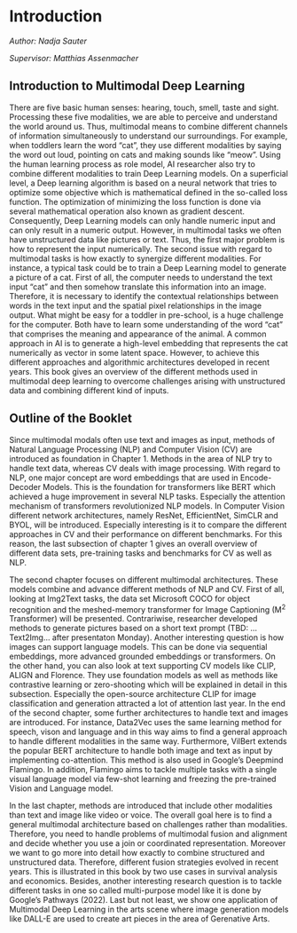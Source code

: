 # Introduction

*Author: Nadja Sauter*  

*Supervisor: Matthias Assenmacher*



## Introduction to Multimodal Deep Learning  

There are five basic human senses: hearing, touch, smell, taste and sight. Processing these five modalities, we are able to perceive and understand the world around us. Thus, multimodal means to combine different channels of information simultaneously to understand our surroundings. For example, when toddlers learn the word “cat”, they use different modalities by saying the word out loud, pointing on cats and making sounds like “meow”. Using the human learning process as role model, AI researcher also try to combine different modalities to train  Deep Learning models. On a superficial level, a Deep learning algorithm is based on a neural network that tries to optimize some objective which is mathematical defined in the so-called loss function. The optimization of minimizing the loss function is done via several mathematical operation also known as gradient descent. Consequently, Deep Learning models can only handle numeric input and can only result in a numeric output. However, in multimodal tasks we often have unstructured data like pictures or text. Thus, the first major problem is how to represent the input numerically. The second issue with regard to multimodal tasks is how exactly to synergize different modalities.  For instance, a typical task could be to train a Deep Learning model to generate a picture of a cat. First of all, the computer needs to understand the text input “cat” and then somehow translate this information into an image. Therefore, it is necessary to identify the contextual relationships between words in the text input and the spatial pixel relationships in the image output. What might be easy for a toddler in pre-school, is a huge challenge for the computer. Both have to learn some understanding of the word "cat" that comprises the meaning and appearance of the animal. A common approach in AI is to generate a high-level embedding that represents the cat numerically as vector in some latent space. However, to achieve this different approaches and algorithmic architectures developed in recent years. This book gives an overview of the different methods used in multimodal deep learning to overcome challenges arising with unstructured data and combining different kind of inputs.


## Outline of the Booklet  
Since multimodal modals often use text and images as input, methods of Natural Language Processing (NLP) and Computer Vision (CV) are introduced as foundation in Chapter 1. Methods in the area of NLP try to handle text data, whereas CV deals with image processing. With regard to NLP, one major concept are word embeddings that are used in Encode-Decoder Models. This is the foundation for transformers like BERT which achieved a huge improvement in several NLP tasks. Especially the attention mechanism of transformers revolutionized NLP models. In Computer Vision different network architectures, namely ResNet, EfficientNet, SimCLR and BYOL, will be introduced. Especially interesting is it to compare the different approaches in CV and their performance on different benchmarks. For this reason, the last subsection of chapter 1 gives an overall overview of different data sets, pre-training tasks and benchmarks for CV as well as NLP.  

\newline  

The second chapter focuses on different multimodal architectures. These models combine and advance different methods of NLP and CV. First of all, looking at Img2Text tasks, the data set Microsoft COCO for object recognition and the meshed-memory transformer for Image Captioning (M^2^ Transformer) will be presented. Contrariwise, researcher developed methods to generate pictures based on a short text prompt (TBD: …Text2Img… after presentaton Monday). Another interesting question is how images can support language models. This can be done via sequential embeddings, more advanced grounded embeddings or transformers. On the other hand, you can also look at text supporting CV models like CLIP, ALIGN and Florence. They use foundation models as well as methods like contrastive learning or zero-shooting which will be explained in detail in this subsection. Especially the open-source architecture CLIP for image classification and generation attracted a lot of attention last year. In the end of the second chapter, some further architectures to handle text and images are introduced. For instance, Data2Vec uses the same learning method for speech, vison and language and in this way aims to find a general approach to handle different modalities in the same way. Furthermore, VilBert extends the popular BERT architecture to handle both image and text as input by implementing co-attention. This method is also used in Google's Deepmind Flamingo. In addition, Flamingo aims to tackle multiple tasks with a single visual language model via few-shot learning and freezing the pre-trained Vision and Language model.  

\newline  

In the last chapter, methods are introduced that include other modalities than text and image like video or voice. The overall goal here is to find a general multimodal architecture based on challenges rather than modalities. Therefore, you need to handle problems of multimodal fusion and alignment and decide whether you use a join or coordinated representation.  Moreover we want to go more into detail how exactly to combine structured and unstructured data. Therefore, different fusion strategies evolved in recent years. This is illustrated in this book by two use cases in survival analysis and economics. Besides, another interesting research question is to tackle different tasks in one so called multi-purpose model like it is done by Google’s Pathways (2022). Last but not least, we show one application of Multimodal Deep Learning in the arts scene where image generation models like DALL-E are used to create art pieces in the area of Gerenative Arts. 




